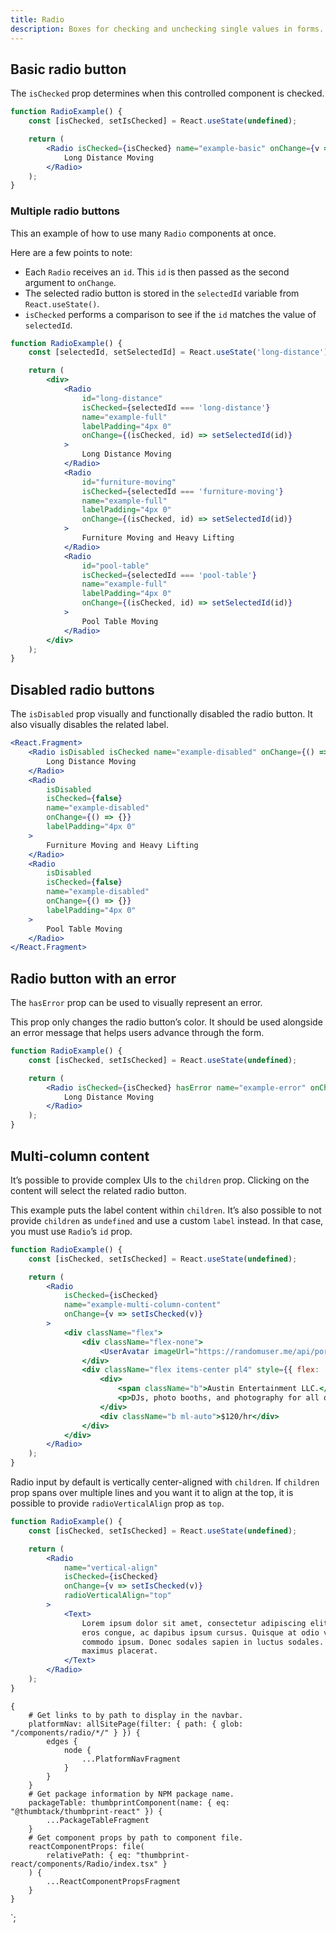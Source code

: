 ```yaml
---
title: Radio
description: Boxes for checking and unchecking single values in forms.
---
```



<ComponentHeader data={props.data} />

## Basic radio button

The `isChecked` prop determines when this controlled component is checked.

```jsx
function RadioExample() {
    const [isChecked, setIsChecked] = React.useState(undefined);

    return (
        <Radio isChecked={isChecked} name="example-basic" onChange={v => setIsChecked(v)}>
            Long Distance Moving
        </Radio>
    );
}
```

### Multiple radio buttons

This an example of how to use many `Radio` components at once.

Here are a few points to note:

-   Each `Radio` receives an `id`. This `id` is then passed as the second argument to `onChange`.
-   The selected radio button is stored in the `selectedId` variable from `React.useState()`.
-   `isChecked` performs a comparison to see if the `id` matches the value of `selectedId`.

```jsx
function RadioExample() {
    const [selectedId, setSelectedId] = React.useState('long-distance');

    return (
        <div>
            <Radio
                id="long-distance"
                isChecked={selectedId === 'long-distance'}
                name="example-full"
                labelPadding="4px 0"
                onChange={(isChecked, id) => setSelectedId(id)}
            >
                Long Distance Moving
            </Radio>
            <Radio
                id="furniture-moving"
                isChecked={selectedId === 'furniture-moving'}
                name="example-full"
                labelPadding="4px 0"
                onChange={(isChecked, id) => setSelectedId(id)}
            >
                Furniture Moving and Heavy Lifting
            </Radio>
            <Radio
                id="pool-table"
                isChecked={selectedId === 'pool-table'}
                name="example-full"
                labelPadding="4px 0"
                onChange={(isChecked, id) => setSelectedId(id)}
            >
                Pool Table Moving
            </Radio>
        </div>
    );
}
```

## Disabled radio buttons

The `isDisabled` prop visually and functionally disabled the radio button. It also visually disables the related label.

```jsx
<React.Fragment>
    <Radio isDisabled isChecked name="example-disabled" onChange={() => {}} labelPadding="4px 0">
        Long Distance Moving
    </Radio>
    <Radio
        isDisabled
        isChecked={false}
        name="example-disabled"
        onChange={() => {}}
        labelPadding="4px 0"
    >
        Furniture Moving and Heavy Lifting
    </Radio>
    <Radio
        isDisabled
        isChecked={false}
        name="example-disabled"
        onChange={() => {}}
        labelPadding="4px 0"
    >
        Pool Table Moving
    </Radio>
</React.Fragment>
```

## Radio button with an error

The `hasError` prop can be used to visually represent an error.

This prop only changes the radio button’s color. It should be used alongside an error message that helps users advance through the form.

```jsx
function RadioExample() {
    const [isChecked, setIsChecked] = React.useState(undefined);

    return (
        <Radio isChecked={isChecked} hasError name="example-error" onChange={v => setIsChecked(v)}>
            Long Distance Moving
        </Radio>
    );
}
```

## Multi-column content

It’s possible to provide complex UIs to the `children` prop. Clicking on the content will select the related radio button.

This example puts the label content within `children`. It’s also possible to not provide `children` as `undefined` and use a custom `label` instead. In that case, you must use `Radio`’s `id` prop.

```jsx
function RadioExample() {
    const [isChecked, setIsChecked] = React.useState(undefined);

    return (
        <Radio
            isChecked={isChecked}
            name="example-multi-column-content"
            onChange={v => setIsChecked(v)}
        >
            <div className="flex">
                <div className="flex-none">
                    <UserAvatar imageUrl="https://randomuser.me/api/portraits/women/63.jpg" />
                </div>
                <div className="flex items-center pl4" style={{ flex: '1 0 0%' }}>
                    <div>
                        <span className="b">Austin Entertainment LLC.</span>
                        <p>DJs, photo booths, and photography for all of your event needs.</p>
                    </div>
                    <div className="b ml-auto">$120/hr</div>
                </div>
            </div>
        </Radio>
    );
}
```

Radio input by default is vertically center-aligned with `children`. If `children` prop spans over multiple lines and you want it to align at the top, it is possible to provide `radioVerticalAlign` prop as `top`.

```jsx
function RadioExample() {
    const [isChecked, setIsChecked] = React.useState(undefined);

    return (
        <Radio
            name="vertical-align"
            isChecked={isChecked}
            onChange={v => setIsChecked(v)}
            radioVerticalAlign="top"
        >
            <Text>
                Lorem ipsum dolor sit amet, consectetur adipiscing elit. Vestibulum dapibus est nec
                eros congue, ac dapibus ipsum cursus. Quisque at odio viverra, consequat metus a,
                commodo ipsum. Donec sodales sapien in luctus sodales. Vivamus ornare mauris in arcu
                maximus placerat.
            </Text>
        </Radio>
    );
}
```

<ComponentFooter data={props.data} />

    {
        # Get links to by path to display in the navbar.
        platformNav: allSitePage(filter: { path: { glob: "/components/radio/*/" } }) {
            edges {
                node {
                    ...PlatformNavFragment
                }
            }
        }
        # Get package information by NPM package name.
        packageTable: thumbprintComponent(name: { eq: "@thumbtack/thumbprint-react" }) {
            ...PackageTableFragment
        }
        # Get component props by path to component file.
        reactComponentProps: file(
            relativePath: { eq: "thumbprint-react/components/Radio/index.tsx" }
        ) {
            ...ReactComponentPropsFragment
        }
    }
`;
